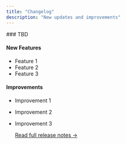 ```yaml
---
title: "Changelog"
description: "New updates and improvements"
---
```


<Update label="April 2, 2025" description="v0.1.0">
  ### TBD

#### New Features

- Feature 1
- Feature 2
- Feature 3

#### Improvements

- Improvement 1
- Improvement 2
- Improvement 3

  <div className="mt-4">
    <a href="/changelog/soldexer-open-beta" className="text-primary hover:underline">
      Read full release notes →
    </a>
  </div>
</Update>
